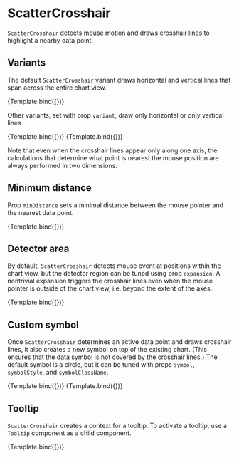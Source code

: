 
# ScatterCrosshair

<Meta title="Addons/XY/ScatterCrosshair" />

`ScatterCrosshair` detects mouse motion and draws crosshair lines to highlight a nearby data point.

<ArgsTable of={ScatterCrosshair} />

## Variants

The default `ScatterCrosshair` variant draws horizontal and vertical lines that span across the entire chart view.

<Canvas>
    <Story
        name="default"
        args={{
            style: { stroke: '#444', strokeWidth: 1, strokeDasharray: 6 },
        }}
        component={ScatterCrosshair}
        decorators={[ChartForRegressionDecorator]}
    >
        {Template.bind({})}
    </Story>
</Canvas>

Other variants, set with prop `variant`, draw only horizontal or only vertical lines

<Canvas>
    <Story
        name="horizontal"
        args={{
            variant: 'horizontal',
            style: { stroke: '#444', strokeWidth: 1, strokeDasharray: 6 },
        }}
        component={ScatterCrosshair}
        decorators={[ChartForRegressionDecorator]}
    >
        {Template.bind({})}
    </Story>
    <Story
        name="vertical"
        args={{
            variant: 'vertical',
            style: { stroke: '#444', strokeWidth: 1, strokeDasharray: 6 },
        }}
        component={ScatterCrosshair}
        decorators={[ChartForRegressionDecorator]}
    >
        {Template.bind({})}
    </Story>
</Canvas>

Note that even when the crosshair lines appear only along one axis, the calculations that determine
what point is nearest the mouse position are always performed in two dimensions.

## Minimum distance

Prop `minDistance` sets a minimal distance between the mouse pointer and the nearest data point.

<Canvas>
    <Story
        name="minimum distance"
        args={{
            minDistance: 20,
            style: { stroke: '#444', strokeWidth: 1, strokeDasharray: 6 },
        }}
        component={ScatterCrosshair}
        decorators={[ChartForRegressionDecorator]}
    >
        {Template.bind({})}
    </Story>
</Canvas>

## Detector area

By default, `ScatterCrosshair` detects mouse event at positions within the chart view, but the detector region
can be tuned using prop `expansion`.
A nontrivial expansion triggers the crosshair lines even when the mouse pointer is outside of the chart view,
i.e. beyond the extent of the axes.

<Canvas>
    <Story
        name="expansion"
        args={{
            expansion: [40, 40, 40, 40],
            style: { stroke: '#444', strokeWidth: 1, strokeDasharray: 6 },
        }}
        component={ScatterCrosshair}
        decorators={[ChartForRegressionDecorator]}
    >
        {Template.bind({})}
    </Story>
</Canvas>

## Custom symbol

Once `ScatterCrosshair` determines an active data point and draws crosshair lines, it also creates a new symbol
on top of the existing chart.
(This ensures that the data symbol is not covered by the crosshair lines.)
The default symbol is a circle, but it can be tuned with props `symbol`, `symbolStyle`, and `symbolClassName`.

<Canvas>
    <Story
        name="custom symbol"
        args={{
            style: { stroke: '#444', strokeWidth: 1, strokeDasharray: 6 },
            symbol: Square,
            symbolStyle: { strokeWidth: 1, stroke: '#222222' },
        }}
        component={ScatterCrosshair}
        decorators={[ChartForRegressionDecorator]}
    >
        {Template.bind({})}
    </Story>
    <Story
        name="custom symbol 2"
        args={{
            style: { stroke: '#444', strokeWidth: 1, strokeDasharray: 6 },
            symbol: DoubleSquare,
            symbolStyle: { strokeWidth: 1, stroke: '#222222' },
        }}
        component={ScatterCrosshair}
        decorators={[ChartForRegressionDecorator]}
    >
        {Template.bind({})}
    </Story>
</Canvas>

## Tooltip

`ScatterCrosshair` creates a context for a tooltip.
To activate a tooltip, use a `Tooltip` component as a child component.

<Canvas>
    <Story
        name="with tooltip"
        component={ScatterCrosshair}
        decorators={[ChartWithTooltipDecorator]}
    >
        {Template.bind({})}
    </Story>
</Canvas>
